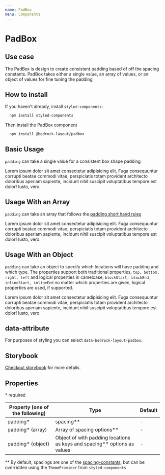 ```yaml
---
name: PadBox
menu: Components
---
```



# PadBox

## Use case

The PadBox is design to create consistent padding based of off the spacing constants.
PadBox takes either a single value, an array of values, or an object of values for fine tuning the padding

## How to install

If you haven't already, install `styled-components`:

```bash
  npm install styled-components
```

Then install the PadBox component

```bash
  npm install @bedrock-layout/padbox
```

## Basic Usage

`padding` can take a single value for a consistent box shape padding

<Playground>
  <PadBox style={{ border: "1px solid black" }} padding="lg">
    Lorem ipsum dolor sit amet consectetur adipisicing elit. Fuga consequuntur
    corrupti beatae commodi vitae, perspiciatis totam provident architecto
    doloribus aperiam sapiente, incidunt nihil suscipit voluptatibus tempore est
    dolor! Iusto, vero.
  </PadBox>
</Playground>

## Usage With an Array

`padding` can take an array that follows the [padding short hand rules](https://developer.mozilla.org/en-US/docs/Web/CSS/padding)

<Playground>
  <PadBox
    style={{ border: "1px solid black" }}
    padding={["lg", "xs", "sm", "xl"]}
  >
    Lorem ipsum dolor sit amet consectetur adipisicing elit. Fuga consequuntur
    corrupti beatae commodi vitae, perspiciatis totam provident architecto
    doloribus aperiam sapiente, incidunt nihil suscipit voluptatibus tempore est
    dolor! Iusto, vero.
  </PadBox>
</Playground>

## Usage With an Object

`padding` can take an object to specify which locations will have padding and which type.
The properties support both traditional properties, `top, bottom, right, left` and logical properties in camelcase, `blockStart, blockEnd, inlineStart, inlineEnd`
no matter which properties are given, logical properties are used, if supported.

<Playground>
  <PadBox
    style={{ border: "1px solid black" }}
    padding={{ top: "lg", blockEnd: "sm" }}
  >
    Lorem ipsum dolor sit amet consectetur adipisicing elit. Fuga consequuntur
    corrupti beatae commodi vitae, perspiciatis totam provident architecto
    doloribus aperiam sapiente, incidunt nihil suscipit voluptatibus tempore est
    dolor! Iusto, vero.
  </PadBox>
</Playground>

## data-attribute

For purposes of styling you can select `data-bedrock-layout-padbox`.

## Storybook

[Checkout storybook](https://storybook.bedrock-layout.dev/?path=/story/padbox--padding-array) for more details.

## Properties

\* required

| Property (one of the following) | Type                                                                       | Default |
| ------------------------------- | -------------------------------------------------------------------------- | ------- |
| padding\*                       | spacing\*\*                                                                | -       |
| padding\* (array)               | Array of spacing options\*\*                                               | -       |
| padding\* (object)              | Object of with padding locations as keys and spacing\*\* options as values | -       |

\*\* By default, spacings are one of the [spacing-constants](https://github.com/Bedrock-Layouts/Bedrock/tree/master/packages/spacing-constants), but can be overridden using the `ThemeProvider` from `styled-components`
